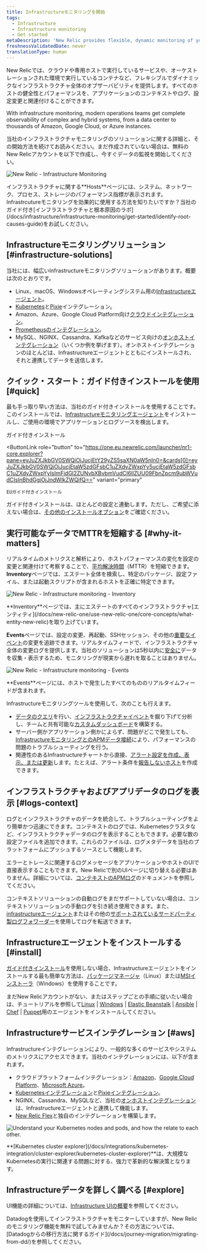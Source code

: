```yaml
---
title: Infrastructureモニタリングを開始
tags:
  - Infrastructure
  - Infrastructure monitoring
  - Get started
metaDescription: 'New Relic provides flexible, dynamic monitoring of your entire infrastructure. Learn about features, installation, and use cases.'
freshnessValidatedDate: never
translationType: human
---
```






New Relicでは、クラウドや専用ホストで実行しているサービスや、オーケストレーションされた環境で実行しているコンテナなど、フレキシブルでダイナミックなインフラストラクチャ全体のオブザーバビリティを提供します。すべてのホストの健全性とパフォーマンスを、アプリケーションのコンテキストやログ、設定変更と関連付けることができます。

With infrastructure monitoring, modern operations teams get complete observability of complex and hybrid systems, from a data center to thousands of Amazon, Google Cloud, or Azure instances.

当社のインフラストラクチャモニタリングのソリューションに関する詳細と、その開始方法を続けてお読みください。まだ作成されていない場合は、無料のNew Relicアカウントを以下で作成し、今すぐデータの監視を開始してください。

<InlineSignup/>

<img
  title="New Relic - Infrastructure Monitoring"
  alt="New Relic - Infrastructure Monitoring"
  src={infrastructureMainUi}
/>

<figcaption>
  インフラストラクチャに関する<DoNotTranslate>**Hosts**</DoNotTranslate>ページには、システム、ネットワーク、プロセス、ストレージのパフォーマンス指標が表示されます。
</figcaption>

<Callout variant="tip">
  Infrastrcutureモニタリングを効果的に使用する方法を知りたいですか？当社のガイド付き[インフラストラクチャと根本原因のラボ](/docs/infrastructure/infrastructure-monitoring/get-started/identify-root-causes-guide)をお試しください。
</Callout>

## Infrastructureモニタリングソリューション [#infrastructure-solutions]

当社には、幅広いInfrastructureモニタリングソリューションがあります。概要は次のとおりです。

* Linux、macOS、Windowsオペレーティングシステム用の[Infrastructureエージェント](/docs/infrastructure/install-infrastructure-agent/get-started/install-infrastructure-agent)。
* [Kubernetes](/docs/kubernetes-pixie/kubernetes-integration/installation/kubernetes-integration-install-configure)と[Pixie](/docs/kubernetes-pixie/auto-telemetry-pixie/get-started-auto-telemetry-pixie)インテグレーション。
* Amazon、Azure、Google Cloud Platform向け[クラウドインテグレーション](/docs/infrastructure/infrastructure-integrations/get-started/introduction-infrastructure-integrations/#cloud-integrations)。
* [Prometheusのインテグレーション](/docs/infrastructure/prometheus-integrations/get-started/send-prometheus-metric-data-new-relic)。
* MySQL、NGINX、Cassandra、Kafkaなどのサービス向けの[オンホストインテグレーション](/docs/infrastructure/infrastructure-integrations/get-started/introduction-infrastructure-integrations/#on-host-integrations)（いくつか例を挙げます）。オンホストインテグレーションのほとんどは、Infrastructureエージェントとともにインストールされ、それと連携してデータを送信します。

## クイック・スタート：ガイド付きインストールを使用 [#quick]

最も手っ取り早い方法は、当社のガイド付きインストールを使用することです。このインストールでは、[Infrastructureモニタリングエージェント](/docs/infrastructure/install-infrastructure-agent/get-started/install-infrastructure-agent)をインストールし、ご使用の環境でアプリケーションとログソースを検出します。

<ButtonGroup>
  <ButtonLink
    role="button"
    to="https://one.newrelic.com/launcher/nr1-core.explorer?pane=eyJuZXJkbGV0SWQiOiJucjEtY29yZS5saXN0aW5nIn0=&cards[0]=eyJuZXJkbGV0SWQiOiJucjEtaW5zdGFsbC1uZXdyZWxpYy5ucjEtaW5zdGFsbC1uZXdyZWxpYyIsImFjdGl2ZUNvbXBvbmVudCI6IlZUU09FbnZpcm9ubWVudCIsInBhdGgiOiJndWlkZWQifQ=="
    variant="primary"
  >
    ガイド付きインストール
  </ButtonLink>

  <ButtonLink
    role="button"
    to="https://one.eu.newrelic.com/launcher/nr1-core.explorer?pane=eyJuZXJkbGV0SWQiOiJucjEtY29yZS5saXN0aW5nIn0=&cards[0]=eyJuZXJkbGV0SWQiOiJucjEtaW5zdGFsbC1uZXdyZWxpYy5ucjEtaW5zdGFsbC1uZXdyZWxpYyIsImFjdGl2ZUNvbXBvbmVudCI6IlZUU09FbnZpcm9ubWVudCIsInBhdGgiOiJndWlkZWQifQ=="
    variant="primary"
  >
    EUガイド付きインストール
  </ButtonLink>
</ButtonGroup>

ガイド付きインストールは、ほとんどの設定と連動します。ただし、ご希望に添えない場合は、[その他のインストールオプション](#install)をご確認ください。

## 実行可能なデータでMTTRを短縮する [#why-it-matters]

リアルタイムのメトリクスと解析により、ホストパフォーマンスの変化を設定の変更と関連付けて考察することで、[平均解決時間](https://newrelic.com/devops/how-to-reduce-mttr)（MTTR）を短縮できます。<DoNotTranslate>**Inventory**</DoNotTranslate>ページでは、エステート全体を検索し、特定のパッケージ、設定ファイル、または起動スクリプトが含まれるホストを正確に特定できます。

<img
  title="New Relic - Infrastructure monitoring - Inventory"
  alt="New Relic - Infrastructure monitoring - Inventory"
  src={infrastructureInventory}
/>

<figcaption>
  <DoNotTranslate>**Inventory**</DoNotTranslate>ページでは、主にエステートのすべてのインフラストラクチャ[エンティティ](/docs/new-relic-one/use-new-relic-one/core-concepts/what-entity-new-relic)を取り上げています。
</figcaption>

<DoNotTranslate>**Events**</DoNotTranslate>ページでは、設定の変更、再起動、SSHセッション、その他の[重要なイベント](/docs/infrastructure-events-page#types)の変更を追跡できます。リアルタイムフィードで、インフラストラクチャ全体の変更ログを提供します。当社のソリューションは5秒以内に[安全に](/docs/infrastructure/new-relic-infrastructure/getting-started/infrastructure-security)データを収集・表示するため、モニタリングが現実から遅れを取ることはありません。

<img
  title="New Relic - Infrastructure monitoring - Events"
  alt="New Relic - Infrastructure monitoring - Events"
  src={infrastructureEvents}
/>

<figcaption>
  <DoNotTranslate>**Events**</DoNotTranslate>ページには、ホストで発生したすべてのもののリアルタイムフィードが含まれます。
</figcaption>

Infrastructureモニタリングツールを使用して、次のことも行えます。

* [データのクエリ](/docs/using-new-relic/data/understand-data/query-new-relic-data)を行い、[インフラストラクチャイベント](/docs/default-infrastructure-events-attributes)を掘り下げて分析し、チームと共有可能な[カスタムダッシュボード](/docs/dashboards/new-relic-one-dashboards/get-started/introduction-new-relic-one-dashboards)を構築する。
* サーバー側かアプリケーション側かによらず、問題がどこで発生しても、[InfrastructureモニタリングとのAPMデータ接続](/docs/infrastructure/new-relic-infrastructure/data-instrumentation/new-relic-apm-data-infrastructure)により、パフォーマンスの問題のトラブルシューティングを行う。
* 関連性のあるInfrastructureチャートから直接、[アラート設定を作成、表示、または更新](/docs/add-edit-or-view-host-alert-information)します。たとえば、アラート条件を[報告しないホスト](/docs/infrastructure/new-relic-infrastructure/configuration/create-infrastructure-host-not-reporting-condition)を作成できます。

## インフラストラクチャおよびアプリデータのログを表示 [#logs-context]

ログとインフラストラクチャのデータを統合して、トラブルシューティングをより簡単かつ迅速にできます。コンテキストのログでは、Kubernetesクラスタなど、インフラストラクチャデータのログを表示することもできます。必要な数の設定ファイルを追加できます。これらのファイルは、ログメタデータを当社のプラットフォームにプッシュするソースとして機能します。

エラーとトレースに関連するログメッセージをアプリケーションやホストのUIで直接表示することもできます。New Relicで別のUIページに切り替える必要はありません。詳細については、[コンテキストのAPMログ](/docs/apm/new-relic-apm/getting-started/get-started-logs-context)のドキュメントを参照してください。

<InlinePopover type="apm"/>コンテキストソリューションの自動ログをまだサポートしていない場合は、コンテキストソリューションの手動ログを引き続き使用できます。また、[infrastructureエージェント](/docs/logs/forward-logs/forward-your-logs-using-infrastructure-agent/)またはその他の[サポートされているサードパーティ製ログフォワーダー](/docs/logs/forward-logs/enable-log-management-new-relic)を使用してログを転送できます。

## Infrastructureエージェントをインストールする [#install]

[ガイド付きインストール](#quick)を使用しない場合、Infrastructureエージェントをインストールする最も簡単な方法は、[パッケージマネージャ](/docs/infrastructure/install-configure-manage-infrastructure/linux-installation/install-infrastructure-linux-using-package-manager)（Linux）または[MSIインストーラ](/docs/infrastructure/install-configure-manage-infrastructure/windows-installation/install-infrastructure-windows-server-using-msi-installer)（Windows）を使用することです。

まだNew Relicアカウントがない、またはステップごとの手順に従いたい場合は、チュートリアルを参照して[Linux](/docs/infrastructure/install-configure-manage-infrastructure/linux-installation/install-infrastructure-linux-using-package-manager) \| [Windows](/docs/infrastructure/new-relic-infrastructure/installation/install-infrastructure-windows-server) \| [Elastic Beanstalk](/docs/infrastructure/new-relic-infrastructure/installation/install-infrastructure-agent-aws-elastic-beanstalk) \| [Ansible](/docs/infrastructure/new-relic-infrastructure/config-management-tools/configure-new-relic-infrastructure-using-ansible) \| [Chef](/docs/infrastructure/new-relic-infrastructure/config-management-tools/configure-new-relic-infrastructure-using-chef) \| [Puppet](/docs/infrastructure/new-relic-infrastructure/config-management-tools/configure-new-relic-infrastructure-puppet)用のエージェントをインストールしてください。

## Infrastructureサービスインテグレーション [#aws]

Infrastructureインテグレーションにより、一般的な多くのサービスやシステムのメトリクスにアクセスできます。当社のインテグレーションには、以下が含まれます。

* クラウドプラットフォームインテグレーション：[Amazon](/docs/infrastructure/amazon-integrations/aws-integrations-list)、[Google Cloud Platform](/docs/integrations/google-cloud-platform-integrations)、[Microsoft Azure](/docs/infrastructure/microsoft-azure-integrations/azure-integrations-list)。
* [Kubernetesインテグレーション](/docs/kubernetes-pixie/kubernetes-integration/installation/kubernetes-integration-install-configure)と[Pixieインテグレーション](/docs/kubernetes-pixie/auto-telemetry-pixie/get-started-auto-telemetry-pixie)。
* NGINX、Cassandra、MySQLなど、当社の[オンホストインテグレーション](/docs/infrastructure/host-integrations/host-integrations-list)は、Infrastructureエージェントと連携して機能します。
* [New Relic Flex](/docs/introduction-new-relics-flex-integration)と独自のインテグレーションを構築します。

<img
  title="NR_Cluster_Explorer.png"
  alt="Understand your Kubernetes nodes and pods, and how the relate to each other. "
  src={infrastructurek8ClusterExplorer}
/>

<figcaption>
  <DoNotTranslate>**[Kubernetes cluster explorer](/docs/integrations/kubernetes-integration/cluster-explorer/kubernetes-cluster-explorer)**</DoNotTranslate>は、大規模なKubernetesの実行に関連する問題に対する、強力で革新的な解決策となります。
</figcaption>

## Infrastructureデータを詳しく調べる [#explore]

UI機能の詳細については、[Infrastructure UIの概要](/docs/infrastructure/infrastructure-ui-pages/infra-ui-overview)を参照してください。

<Callout variant="tip">
  Datadogを使用してインフラストラクチャをモニターしていますが、New Relicのモニタリング機能を無料で試してみませんか？その方法については、[Datadogからの移行方法に関するガイド](/docs/journey-migration/migrating-from-dd/)を参照してください。
</Callout>